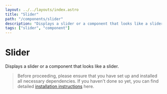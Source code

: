 ```yaml
---
layout: ../../layouts/index.astro
title: "Slider"
path: "/components/slider"
description: "Displays a slider or a component that looks like a slider."
tags: ["slider", "component"]
---
```


# Slider

Displays a slider or a component that looks like a slider.

> Before proceeding, please ensure that you have set up and installed all necessary dependencies.
> If you haven't done so yet, you can find detailed [installation instructions](/installation) here.


<ComponentPreview name="slider" client:idle />
